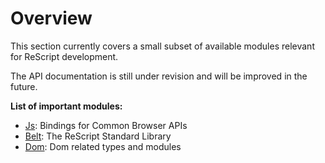 # Overview

This section currently covers a small subset of available modules relevant for ReScript development.

The API documentation is still under revision and will be improved in the future.

**List of important modules:**

- [Js](api/js): Bindings for Common Browser APIs
- [Belt](api/belt): The ReScript Standard Library
- [Dom](api/dom): Dom related types and modules
